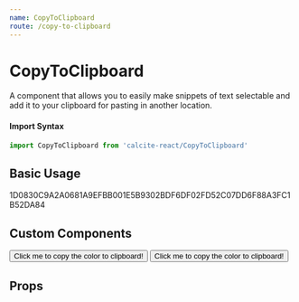 ```yaml
---
name: CopyToClipboard
route: /copy-to-clipboard
---
```





# CopyToClipboard

A component that allows you to easily make snippets of text selectable and add
it to your clipboard for pasting in another location.

#### Import Syntax

```js
import CopyToClipboard from 'calcite-react/CopyToClipboard'
```

## Basic Usage

<Playground>
  <CopyToClipboard>
    1D0830C9A2A0681A9EFBB001E5B9302BDF6DF02FD52C07DD6F88A3FC1B52DA84
  </CopyToClipboard>
</Playground>

## Custom Components

<Playground>
  <CopyToClipboard copyValue="#5a9359">
    <Button green>Click me to copy the color to clipboard!</Button>
  </CopyToClipboard>
  <CopyToClipboard copyValue="#0079c1">
    <Button>Click me to copy the color to clipboard!</Button>
  </CopyToClipboard>
</Playground>

## Props

<PropsTable of={CopyToClipboard} />
